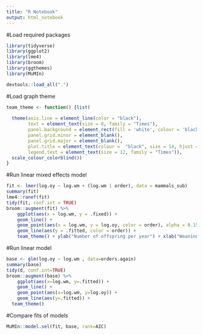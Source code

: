 ```yaml
---
title: "R Notebook"
output: html_notebook
---
```


#Load required packages
```r
library(tidyverse)
library(ggplot2)
library(lme4)
library(broom)
library(ggthemes)
library(MuMIn)

devtools::load_all(".")
```


#Load graph theme
```r
team_theme <- function() {list(
  
  theme(axis.line = element_line(color = "black"),
        text = element_text(size = 8, family = "Times"),
        panel.background = element_rect(fill = 'white', colour = 'black'),
        panel.grid.minor = element_blank(),
        panel.grid.major = element_blank(),
        plot.title = element_text(colour =  "black", size = 14, hjust = 0.5),
        legend.text = element_text(size = 12, family = "Times")),
  scale_colour_colorblind())
}
```
#Run linear mixed effects model
```r
fit <- lmer(log.oy ~ log.wm + (log.wm | order), data = mammals_sub)
summary(fit)
lme4::ranef(fit)
tidy(fit, conf.int = TRUE)
broom::augment(fit) %>%
    ggplot(aes(x = log.wm, y = .fixed)) +
    geom_line() +
    geom_point(aes(x = log.wm, y = log.oy, color = order), alpha = 0.15) +
    geom_line(aes(y = .fitted, color = order)) +
    team_theme() + ylab("Number of offspring per year") + xlab("Weaning age")
```
#Run linear model
```r
base <- glm(log.oy ~ log.wm , data=orders.again)
summary(base)
tidy(d, conf.int=TRUE)
broom::augment(base) %>%
    ggplot(aes(x=log.wm, y=.fitted)) +
    geom_line() +
    geom_point(aes(x=log.wm, y=log.oy)) +
    geom_line(aes(y=.fitted)) +
  team_theme()
```
#Compare fits of models
```r
MuMIn::model.sel(fit, base, rank=AIC)
```


